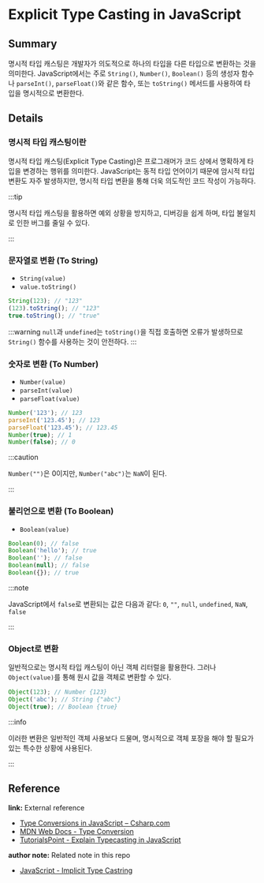 # Explicit Type Casting in JavaScript

<!--
TIL을 작성할 때에는 해당 노트의 제목과 관련한 내용만 작성합니다.
추가적인 개념을 설명할 필요가 있다면, 해당 개념에 대한 노트를 새롭게 작성합니다.
이후 해당 개념 노트를 Reference에 링크합니다.

ex) 버블 정렬에 대해 설명하기 위해, Array 자료형을 설명해야할 경우 -> Array 노트 생성
-->

## Summary

명시적 타입 캐스팅은 개발자가 의도적으로 하나의 타입을 다른 타입으로 변환하는 것을 의미한다. JavaScript에서는 주로 `String()`, `Number()`, `Boolean()` 등의 생성자 함수나 `parseInt()`, `parseFloat()`와 같은 함수, 또는 `toString()` 메서드를 사용하여 타입을 명시적으로 변환한다.

## Details

### 명시적 타입 캐스팅이란

명시적 타입 캐스팅(Explicit Type Casting)은 프로그래머가 코드 상에서 명확하게 타입을 변경하는 행위를 의미한다. JavaScript는 동적 타입 언어이기 때문에 암시적 타입 변환도 자주 발생하지만, 명시적 타입 변환을 통해 더욱 의도적인 코드 작성이 가능하다.

:::tip 

명시적 타입 캐스팅을 활용하면 예외 상황을 방지하고, 디버깅을 쉽게 하며, 타입 불일치로 인한 버그를 줄일 수 있다. 

:::

### 문자열로 변환 (To String)

- `String(value)`
- `value.toString()`

```js
String(123); // "123"
(123).toString(); // "123"
true.toString(); // "true"
```

:::warning `null`과 `undefined`는 `toString()`을 직접 호출하면 오류가 발생하므로 `String()` 함수를 사용하는 것이 안전하다. :::

### 숫자로 변환 (To Number)

- `Number(value)`
- `parseInt(value)`
- `parseFloat(value)`

```js
Number('123'); // 123
parseInt('123.45'); // 123
parseFloat('123.45'); // 123.45
Number(true); // 1
Number(false); // 0
```

:::caution 

`Number("")`은 0이지만, `Number("abc")`는 `NaN`이 된다. 

:::

### 불리언으로 변환 (To Boolean)

- `Boolean(value)`

```js
Boolean(0); // false
Boolean('hello'); // true
Boolean(''); // false
Boolean(null); // false
Boolean({}); // true
```

:::note 

JavaScript에서 `false`로 변환되는 값은 다음과 같다: `0`, `""`, `null`, `undefined`, `NaN`, `false` 

:::

### Object로 변환

일반적으로는 명시적 타입 캐스팅이 아닌 객체 리터럴을 활용한다. 그러나 `Object(value)`를 통해 원시 값을 객체로 변환할 수 있다.

```js
Object(123); // Number {123}
Object('abc'); // String {"abc"}
Object(true); // Boolean {true}
```

:::info 

이러한 변환은 일반적인 객체 사용보다 드물며, 명시적으로 객체 포장을 해야 할 필요가 있는 특수한 상황에 사용된다. 

:::

## Reference

**link:** External reference

- [Type Conversions in JavaScript – Csharp.com](https://www.csharp.com/article/type-conversions-in-javascript/)
- [MDN Web Docs - Type Conversion](https://developer.mozilla.org/en-US/docs/Glossary/Type_Conversion)
- [TutorialsPoint - Explain Typecasting in JavaScript](https://www.tutorialspoint.com/explain-typecasting-in-javascript)

**author note:** Related note in this repo

- [JavaScript - Implicit Type Castring](./Implicit_Type_Casting.mdx)
